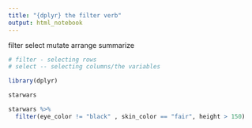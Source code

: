 ```yaml
---
title: "{dplyr} the filter verb"
output: html_notebook
---
```


filter
select
mutate
arrange
summarize
```r
# filter - selecting rows
# select -- selecting columns/the variables
```


```r
library(dplyr)
```

```r
starwars
```
```r
starwars %>%
  filter(eye_color != "black" , skin_color == "fair", height > 150)
```
